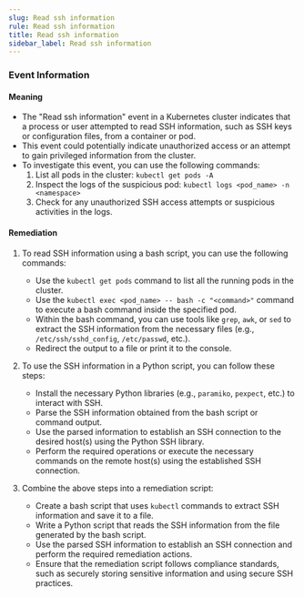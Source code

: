 ```yaml
--- 
slug: Read ssh information
rule: Read ssh information
title: Read ssh information
sidebar_label: Read ssh information
---
```

                   

### Event Information

#### Meaning

- The "Read ssh information" event in a Kubernetes cluster indicates that a process or user attempted to read SSH information, such as SSH keys or configuration files, from a container or pod.
- This event could potentially indicate unauthorized access or an attempt to gain privileged information from the cluster.
- To investigate this event, you can use the following commands:
  1. List all pods in the cluster: `kubectl get pods -A`
  2. Inspect the logs of the suspicious pod: `kubectl logs <pod_name> -n <namespace>`
  3. Check for any unauthorized SSH access attempts or suspicious activities in the logs.

#### Remediation

1. To read SSH information using a bash script, you can use the following commands:
   - Use the `kubectl get pods` command to list all the running pods in the cluster.
   - Use the `kubectl exec <pod_name> -- bash -c "<command>"` command to execute a bash command inside the specified pod.
   - Within the bash command, you can use tools like `grep`, `awk`, or `sed` to extract the SSH information from the necessary files (e.g., `/etc/ssh/sshd_config`, `/etc/passwd`, etc.).
   - Redirect the output to a file or print it to the console.

2. To use the SSH information in a Python script, you can follow these steps:
   - Install the necessary Python libraries (e.g., `paramiko`, `pexpect`, etc.) to interact with SSH.
   - Parse the SSH information obtained from the bash script or command output.
   - Use the parsed information to establish an SSH connection to the desired host(s) using the Python SSH library.
   - Perform the required operations or execute the necessary commands on the remote host(s) using the established SSH connection.

3. Combine the above steps into a remediation script:
   - Create a bash script that uses `kubectl` commands to extract SSH information and save it to a file.
   - Write a Python script that reads the SSH information from the file generated by the bash script.
   - Use the parsed SSH information to establish an SSH connection and perform the required remediation actions.
   - Ensure that the remediation script follows compliance standards, such as securely storing sensitive information and using secure SSH practices.

 